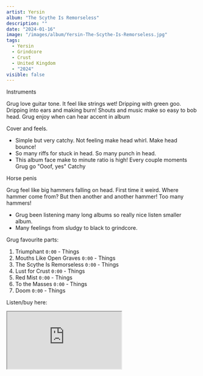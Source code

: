 ```yaml
---
artist: Yersin
album: "The Scythe Is Remorseless"
description: ""
date: "2024-01-16"
image: "/images/album/Yersin-The-Scythe-Is-Remorseless.jpg"
tags:
  - Yersin
  - Grindcore
  - Crust
  - United Kingdom
  - "2024"
visible: false
---
```


Instruments

Grug love guitar tone. It feel like strings wet! Dripping with green goo. Dripping into ears and making burn! Shouts and music make so easy to bob head. Grug enjoy when can hear accent in album

Cover and feels.

- Simple but very catchy. Not feeling make head whirl. Make head bounce!
- So many riffs for stuck in head. So many punch in head.
- This album face make to minute ratio is high! Every couple moments Grug go "Ooof, yes"
  Catchy

Horse penis

Grug feel like big hammers falling on head. First time it weird. Where hammer come from? But then another and another hammer! Too many hammers!

- Grug been listening many long albums so really nice listen smaller album.
- Many feelings from sludgy to black to grindcore.

Grug favourite parts:

1. Triumphant `0:00` - Things
1. Mouths Like Open Graves `0:00` - Things
1. The Scythe Is Remorseless `0:00` - Things
1. Lust for Crust `0:00` - Things
1. Red Mist `0:00` - Things
1. To the Masses `0:00` - Things
1. Doom `0:00` - Things

Listen/buy here:

<iframe
  style={{ border: "0", width: "350px", height: "690px" }}
  src="https://bandcamp.com/EmbeddedPlayer/album=1577151735/size=large/bgcol=333333/linkcol=ffffff/transparent=true/"
  seamless>
  <a href="https://yersinofficial.bandcamp.com/album/the-scythe-is-remorseless">
    The Scythe Is Remorseless by Yersin
  </a>
</iframe>
